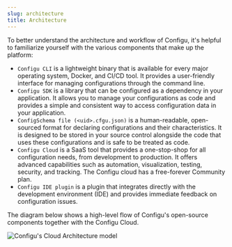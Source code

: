```yaml
---
slug: architecture
title: Architecture
---
```


To better understand the architecture and workflow of Configu, it's helpful to familiarize yourself with the various components that make up the platform:

- `Configu CLI` is a lightweight binary that is available for every major operating system, Docker, and CI/CD tool. It provides a user-friendly interface for managing configurations through the command line.
- `Configu SDK` is a library that can be configured as a dependency in your application. It allows you to manage your configurations as code and provides a simple and consistent way to access configuration data in your application.
- `ConfigSchema file (<uid>.cfgu.json)` is a human-readable, open-sourced format for declaring configurations and their characteristics. It is designed to be stored in your source control alongside the code that uses these configurations and is safe to be treated as code.
- `Configu Cloud` is a SaaS tool that provides a one-stop-shop for all configuration needs, from development to production. It offers advanced capabilities such as automation, visualization, testing, security, and tracking. The Configu cloud has a free-forever Community plan.
- `Configu IDE plugin` is a plugin that integrates directly with the development environment (IDE) and provides immediate feedback on configuration issues.

The diagram below shows a high-level flow of Configu's open-source components together with the Configu Cloud.

![Configu's Cloud Architecture model](./architecture-diagramm.jpg)
